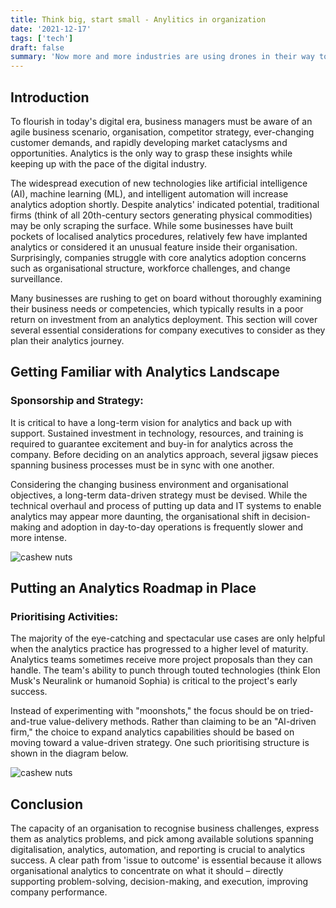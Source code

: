 ```yaml
---
title: Think big, start small - Anylitics in organization
date: '2021-12-17'
tags: ['tech']
draft: false
summary: 'Now more and more industries are using drones in their way to lessen their hassle. Drones provide images from an aerial view.'
---
```


## Introduction

To flourish in today's digital era, business managers must be aware of an agile business scenario, organisation, competitor strategy, ever-changing customer demands, and rapidly developing market cataclysms and opportunities. Analytics is the only way to grasp these insights while keeping up with the pace of the digital industry.
 
The widespread execution of new technologies like artificial intelligence (AI), machine learning (ML), and intelligent automation will increase analytics adoption shortly. Despite analytics' indicated potential, traditional firms (think of all 20th-century sectors generating physical commodities) may be only scraping the surface.
While some businesses have built pockets of localised analytics procedures, relatively few have implanted analytics or considered it an unusual feature inside their organisation. Surprisingly, companies struggle with core analytics adoption concerns such as organisational structure, workforce challenges, and change surveillance.
 
Many businesses are rushing to get on board without thoroughly examining their business needs or competencies, which typically results in a poor return on investment from an analytics deployment. This section will cover several essential considerations for company executives to consider as they plan their analytics journey.
 
## Getting Familiar with Analytics Landscape

### Sponsorship and Strategy:

It is critical to have a long-term vision for analytics and back up with support. Sustained investment in technology, resources, and training is required to guarantee excitement and buy-in for analytics across the company. Before deciding on an analytics approach, several jigsaw pieces spanning business processes must be in sync with one another.

Considering the changing business environment and organisational objectives, a long-term data-driven strategy must be devised. While the technical overhaul and process of putting up data and IT systems to enable analytics may appear more daunting, the organisational shift in decision-making and adoption in day-to-day operations is frequently slower and more intense.

<div className="my-1 px-2 w-full overflow-hidden xl:my-1 xl:px-2 xl:w-1/2">
  <Image alt="cashew nuts" src="/static/images/dataanalitcs roadmap.PNG" width={800} height={400} />
</div>

## Putting an Analytics Roadmap in Place

### Prioritising Activities: 

The majority of the eye-catching and spectacular use cases are only helpful when the analytics practice has progressed to a higher level of maturity. Analytics teams sometimes receive more project proposals than they can handle. The team's ability to punch through touted technologies (think Elon Musk's Neuralink or humanoid Sophia) is critical to the project's early success.
 
Instead of experimenting with "moonshots," the focus should be on tried-and-true value-delivery methods. Rather than claiming to be an "AI-driven firm," the choice to expand analytics capabilities should be based on moving toward a value-driven strategy. One such prioritising structure is shown in the diagram below.

<div className="my-1 px-2 w-full overflow-hidden xl:my-1 xl:px-2 xl:w-1/2">
  <Image alt="cashew nuts" src="/static/images/priotizi framwork.PNG" width={800} height={400} />
</div>

## Conclusion

The capacity of an organisation to recognise business challenges, express them as analytics problems, and pick among available solutions spanning digitalisation, analytics, automation, and reporting is crucial to analytics success. 
A clear path from 'issue to outcome' is essential because it allows organisational analytics to concentrate on what it should – directly supporting problem-solving, decision-making, and execution, improving company performance.